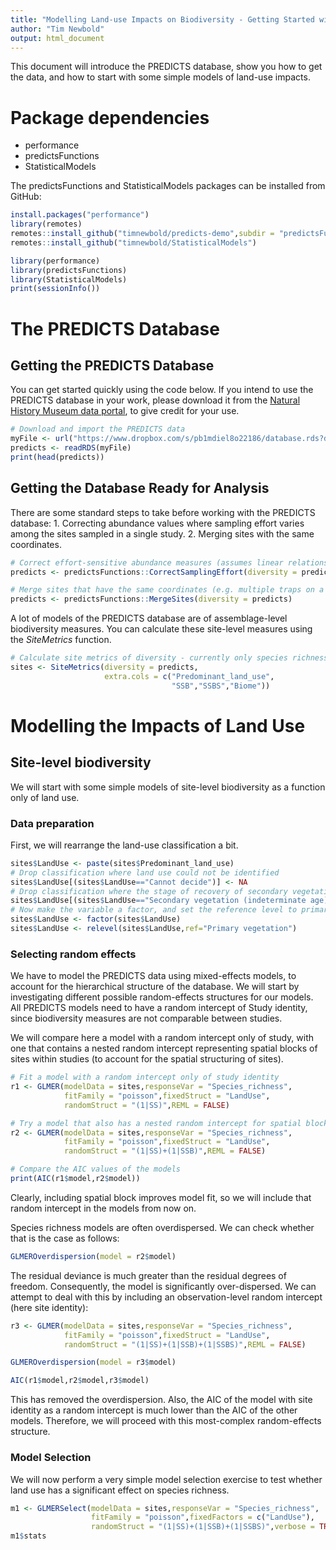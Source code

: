 ```yaml
--- 
title: "Modelling Land-use Impacts on Biodiversity - Getting Started with PREDICTS" 
author: "Tim Newbold" 
output: html_document 
---
```


This document will introduce the PREDICTS database, show you how to get the data, and how to start with some simple models of land-use impacts.

# Package dependencies
* performance
* predictsFunctions
* StatisticalModels

The predictsFunctions and StatisticalModels packages can be installed from GitHub:

```r
install.packages("performance")
library(remotes)
remotes::install_github("timnewbold/predicts-demo",subdir = "predictsFunctions")
remotes::install_github("timnewbold/StatisticalModels")
```

```r
library(performance)
library(predictsFunctions)
library(StatisticalModels)
print(sessionInfo())
```

# The PREDICTS Database

## Getting the PREDICTS Database

You can get started quickly using the code below. If you intend to use the PREDICTS database in your work, please download it from the [Natural History Museum data portal](https://data.nhm.ac.uk/dataset/the-2016-release-of-the-predicts-database), to give credit for your use.

```r
# Download and import the PREDICTS data
myFile <- url("https://www.dropbox.com/s/pb1mdiel8o22186/database.rds?dl=1")
predicts <- readRDS(myFile)
print(head(predicts))
```

## Getting the Database Ready for Analysis

There are some standard steps to take before working with the PREDICTS database:
1. Correcting abundance values where sampling effort varies among the sites sampled in a single study.
2. Merging sites with the same coordinates.

```r
# Correct effort-sensitive abundance measures (assumes linear relationship between effort and recorded abundance)
predicts <- predictsFunctions::CorrectSamplingEffort(diversity = predicts)

# Merge sites that have the same coordinates (e.g. multiple traps on a single transect)
predicts <- predictsFunctions::MergeSites(diversity = predicts)
```

A lot of models of the PREDICTS database are of assemblage-level biodiversity measures. You can calculate these site-level measures using the *SiteMetrics* function.

```r
# Calculate site metrics of diversity - currently only species richness and total abundance
sites <- SiteMetrics(diversity = predicts,
                     extra.cols = c("Predominant_land_use",
                                    "SSB","SSBS","Biome"))
```

# Modelling the Impacts of Land Use

## Site-level biodiversity

We will start with some simple models of site-level biodiversity as a function only of land use.

### Data preparation

First, we will rearrange the land-use classification a bit.

```r
sites$LandUse <- paste(sites$Predominant_land_use)
# Drop classification where land use could not be identified
sites$LandUse[(sites$LandUse=="Cannot decide")] <- NA
# Drop classification where the stage of recovery of secondary vegetation is unknown
sites$LandUse[(sites$LandUse=="Secondary vegetation (indeterminate age)")] <- NA
# Now make the variable a factor, and set the reference level to primary vegetation
sites$LandUse <- factor(sites$LandUse)
sites$LandUse <- relevel(sites$LandUse,ref="Primary vegetation")
```

### Selecting random effects

We have to model the PREDICTS data using mixed-effects models, to account for the hierarchical structure of the database. We will start by investigating different possible random-effects structures for our models. All PREDICTS models need to have a random intercept of Study identity, since biodiversity measures are not comparable between studies.

We will compare here a model with a random intercept only of study, with one that contains a nested random intercept representing spatial blocks of sites within studies (to account for the spatial structuring of sites).

```r
# Fit a model with a random intercept only of study identity
r1 <- GLMER(modelData = sites,responseVar = "Species_richness",
            fitFamily = "poisson",fixedStruct = "LandUse",
            randomStruct = "(1|SS)",REML = FALSE)

# Try a model that also has a nested random intercept for spatial block identity
r2 <- GLMER(modelData = sites,responseVar = "Species_richness",
            fitFamily = "poisson",fixedStruct = "LandUse",
            randomStruct = "(1|SS)+(1|SSB)",REML = FALSE)

# Compare the AIC values of the models
print(AIC(r1$model,r2$model))
```

Clearly, including spatial block improves model fit, so we will include that random intercept in the models from now on.

Species richness models are often overdispersed. We can check whether that is the case as follows:

```r
GLMEROverdispersion(model = r2$model)
```

The residual deviance is much greater than the residual degrees of freedom. Consequently, the model is significantly over-dispersed. We can attempt to deal with this by including an observation-level random intercept (here site identity):

```r
r3 <- GLMER(modelData = sites,responseVar = "Species_richness",
            fitFamily = "poisson",fixedStruct = "LandUse",
            randomStruct = "(1|SS)+(1|SSB)+(1|SSBS)",REML = FALSE)

GLMEROverdispersion(model = r3$model)

AIC(r1$model,r2$model,r3$model)
```

This has removed the overdispersion. Also, the AIC of the model with site identity as a random intercept is much lower than the AIC of the other models. Therefore, we will proceed with this most-complex random-effects structure.

### Model Selection

We will now perform a very simple model selection exercise to test whether land use has a significant effect on species richness.

```r
m1 <- GLMERSelect(modelData = sites,responseVar = "Species_richness",
                  fitFamily = "poisson",fixedFactors = c("LandUse"),
                  randomStruct = "(1|SS)+(1|SSB)+(1|SSBS)",verbose = TRUE)
m1$stats
```
